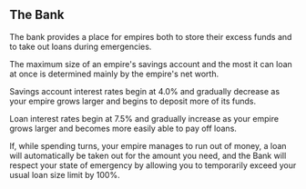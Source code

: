 ## The Bank

The bank provides a place for empires both to store their excess funds and to take out loans during emergencies.

The maximum size of an empire's savings account and the most it can loan at once is determined mainly by the empire's net worth.

Savings account interest rates begin at 4.0% and gradually decrease as your empire grows larger and begins to deposit more of its funds.

Loan interest rates begin at 7.5% and gradually increase as your empire grows larger and becomes more easily able to pay off loans.

If, while spending turns, your empire manages to run out of money, a loan will automatically be taken out for the amount you need, and the Bank will respect your state of emergency by allowing you to temporarily exceed your usual loan size limit by 100%.
